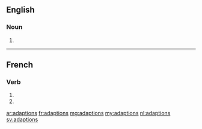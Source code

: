 ==English==

===Noun===
{{head|en|plural}}

# {{plural of|adaption|lang=en}}

----

==French==

===Verb===
{{fr-verb-form}}

# {{inflection of|adapter||1|p|imperf|ind|lang=fr}}
# {{inflection of|adapter||1|p|pres|sub|lang=fr}}

[[ar:adaptions]]
[[fr:adaptions]]
[[mg:adaptions]]
[[my:adaptions]]
[[nl:adaptions]]
[[sv:adaptions]]
